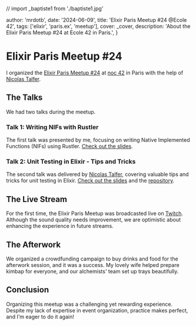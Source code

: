 
// import _baptiste1 from './baptiste1.jpg'

  author: 'mrdotb',
  date: '2024-06-09',
  title: 'Elixir Paris Meetup #24 @Ecole 42',
  tags: ['elixir', 'paris.ex', 'meetup'],
  cover: _cover,
  description: 'About the Elixir Paris Meetup #24 at Ecole 42 in Paris.',
}


# Elixir Paris Meetup #24

I organized the [Elixir Paris Meetup #24](https://www.meetup.com/fr-FR/elixir/events/301199042/) at [noc 42](https://42.fr/) in Paris with the help of [Nicolas Talfer](https://www.linkedin.com/in/nicolas-talfer/).


<SingleLightbox src={_noc42} alt="Noc 42" />

## The Talks

We had two talks during the meetup.

### Talk 1: Writing NIFs with Rustler

The first talk was presented by me, focusing on writing Native Implemented Functions (NIFs) using Rustler.
[Check out the slides](https://docs.google.com/presentation/d/1Im8or5OhHH39IdxR7TtDUOFCTpm4MH5xvA-Vo8hisik/edit?usp=sharing).

<SingleLightbox src={_baptiste2} alt="Baptiste presenting the slides" />

### Talk 2: Unit Testing in Elixir - Tips and Tricks

The second talk was delivered by [Nicolas Talfer](https://www.linkedin.com/in/nicolas-talfer/), covering valuable tips and tricks for unit testing in Elixir.
[Check out the slides](/posts/elixir-paris-meetup-24-ecole-42/slide-unit-testing.pdf) and the [repository](https://github.com/nicolas-talfer/ljdc/).

## The Live Stream

For the first time, the Elixir Paris Meetup was broadcasted live on [Twitch](https://www.twitch.tv/videos/2165182272). Although the sound quality needs improvement, we are optimistic about enhancing the experience in future streams.

## The Afterwork

We organized a crowdfunding campaign to buy drinks and food for the afterwork session, and it was a success. My lovely wife helped prepare kimbap for everyone, and our alchemists' team set up trays beautifully.

<SingleLightbox src={_dressing} alt="The afterwork" />

## Conclusion

Organizing this meetup was a challenging yet rewarding experience. Despite my lack of expertise in event organization, practice makes perfect, and I'm eager to do it again!
